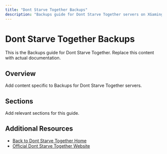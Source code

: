 ```yaml
---
title: "Dont Starve Together Backups"
description: "Backups guide for Dont Starve Together servers on XGamingServer"
---
```


# Dont Starve Together Backups

This is the Backups guide for Dont Starve Together. Replace this content with actual documentation.

## Overview

Add content specific to Backups for Dont Starve Together servers.

## Sections

Add relevant sections for this guide.

## Additional Resources

- [Back to Dont Starve Together Home](./index)
- [Official Dont Starve Together Website](https://example.com)

